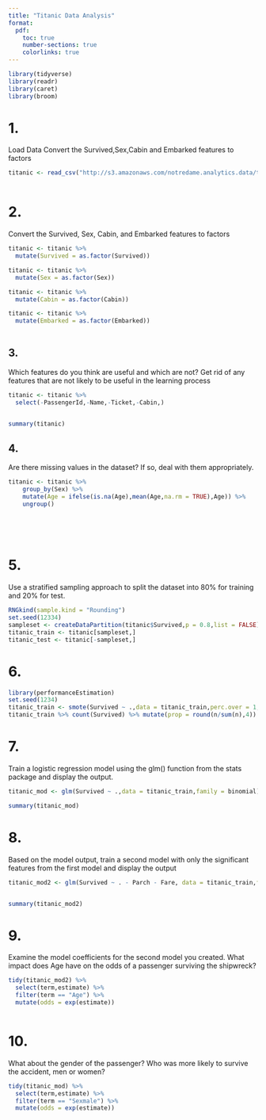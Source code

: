 ---
title: "Titanic Data Analysis"
format:
  pdf:
    toc: true
    number-sections: true
    colorlinks: true
---

```{r}
library(tidyverse)
library(readr)
library(caret)
library(broom)
```





# 1.
Load Data 
Convert the Survived,Sex,Cabin and Embarked features to factors
```{r}
titanic <- read_csv("http://s3.amazonaws.com/notredame.analytics.data/titanic.csv")
                    
```


# 2.
Convert the Survived, Sex, Cabin, and Embarked features to factors


```{r}

titanic <- titanic %>%
  mutate(Survived = as.factor(Survived))

titanic <- titanic %>%
  mutate(Sex = as.factor(Sex))

titanic <- titanic %>%
  mutate(Cabin = as.factor(Cabin))

titanic <- titanic %>%
  mutate(Embarked = as.factor(Embarked))
                           
```


## 3.
Which features do you think are useful and which are not? Get rid of any features that are not
likely to be useful in the learning process

```{r}

titanic <- titanic %>%
  select(-PassengerId,-Name,-Ticket,-Cabin,)


summary(titanic)
```
## 4.
Are there missing values in the dataset? If so, deal with them appropriately.


```{r}
titanic <- titanic %>%
    group_by(Sex) %>%
    mutate(Age = ifelse(is.na(Age),mean(Age,na.rm = TRUE),Age)) %>%
    ungroup()
         
         
         
         
```


# 5.
Use a stratified sampling approach to split the dataset into 80% for training and 20% for test.

```{r}
RNGkind(sample.kind = "Rounding")
set.seed(12334)
sampleset <- createDataPartition(titanic$Survived,p = 0.8,list = FALSE)
titanic_train <- titanic[sampleset,]
titanic_test <- titanic[-sampleset,]

```


# 6.


```{r}
library(performanceEstimation)
set.seed(1234)
titanic_train <- smote(Survived ~ .,data = titanic_train,perc.over = 1,perc.under = 2)
titanic_train %>% count(Survived) %>% mutate(prop = round(n/sum(n),4)) %>% arrange(desc(n))
```
# 7.
Train a logistic regression model using the glm() function from the stats package and display
the output.

```{r}
titanic_mod <- glm(Survived ~ .,data = titanic_train,family = binomial)

summary(titanic_mod)
```

# 8.
Based on the model output, train a second model with only the significant features from the first
model and display the output

```{r}
titanic_mod2 <- glm(Survived ~ . - Parch - Fare, data = titanic_train,family = binomial)


summary(titanic_mod2)

```



# 9.
Examine the model coefficients for the second model you created. What impact does Age have
on the odds of a passenger surviving the shipwreck?

```{r}

tidy(titanic_mod2) %>%
  select(term,estimate) %>%
  filter(term == "Age") %>%
  mutate(odds = exp(estimate))



```



# 10.
What about the gender of the passenger? Who was more likely to survive the accident, men or
women?

```{r}
tidy(titanic_mod) %>%
  select(term,estimate) %>%
  filter(term == "Sexmale") %>%
  mutate(odds = exp(estimate))
```


